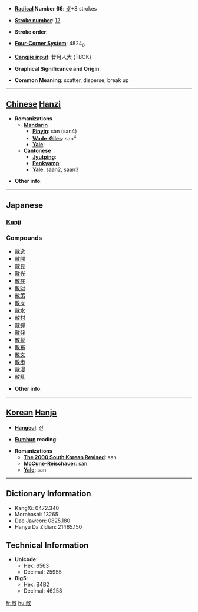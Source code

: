 * '''[[Wiktionary:Chinese radical index| Radical]] Number 66''': [[Wiktionary:Chinese radical index 攴|攴]]+8 strokes

* '''[[Wiktionary:Chinese total strokes index|Stroke number]]''': [[Wiktionary:Chinese total strokes index 12|12]]

* '''Stroke order''': 

* '''[[Wiktionary:Chinese four corner index|Four-Corner System]]''': 4824<sub>0</sub>

* '''[[Wiktionary:Chinese Cangjie index|Cangjie input]]''': 廿月人大 (TBOK)

* '''Graphical Significance and Origin''': 

* '''Common Meaning''': scatter, disperse, break up

----

== [[Chinese]] [[Hanzi]] ==

* '''Romanizations'''
** '''[[Mandarin]]'''
*** '''[[Pinyin]]''': sàn (san4)
*** '''[[Wade-Giles]]''': san<sup>4</sup>
*** '''[[Yale]]''': 
** '''[[Cantonese]]'''
*** '''[[Jyutping]]''':
*** '''[[Penkyamp]]''': 
*** '''[[Yale]]''': saan2, saan3

* '''Other info''': 

----

==Japanese==
===[[Kanji]]===
{{kanji|on readings=[[さん]] (san)
|kun readings=[[ちる]] (chiru), [[ちらす]] (chirasu), [[ちらかす]] (chirakasu)
}}

===Compounds===
* [[散逸]]
* [[散開]]
* [[散見]]
* [[散光]]
* [[散在]]
* [[散財]]
* [[散策]]
* [[散々]]
* [[散水]]
* [[散村]]
* [[散弾]]
* [[散発]]
* [[散髪]]
* [[散布]]
* [[散文]]
* [[散歩]]
* [[散漫]]
* [[散乱]]

* '''Other info''':  

----

== [[Korean]] [[Hanja]] ==

* '''[[Hangeul]]''': 산

* '''[[Eumhun]] reading''': 

* '''Romanizations'''
** '''[[The 2000 South Korean Revised Romanization|The 2000 South Korean Revised]]''': san
** '''[[McCune-Reischauer]]''': san
** '''[[Yale]]''': san

----

== Dictionary Information ==

* KangXi: 0472.340
* Morohashi: 13265
* Dae Jaweon: 0825.180
* Hanyu Da Zidian: 21465.150

== Technical Information ==

* '''Unicode''':
** Hex: 6563
** Decimal: 25955
* '''Big5''':
** Hex: B4B2
** Decimal: 46258

[[fr:散]]
[[hu:散]]